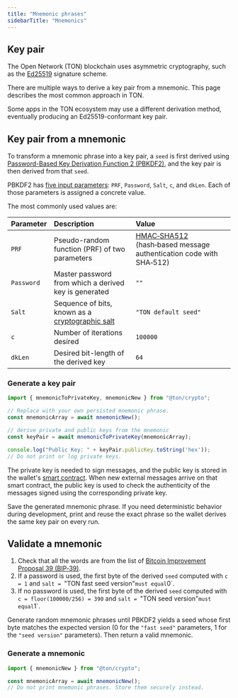 ```yaml
---
title: "Mnemonic phrases"
sidebarTitle: "Mnemonics"
---
```



## Key pair

The Open Network (TON) blockchain uses asymmetric cryptography, such as the [Ed25519](https://en.wikipedia.org/wiki/EdDSA#Ed25519) signature scheme.

There are multiple ways to derive a key pair from a mnemonic. This page describes the most common approach in TON.

<Aside type="note">
  Some apps in the TON ecosystem may use a different derivation method, eventually producing an Ed25519-conformant key pair.
</Aside>

## Key pair from a mnemonic

To transform a mnemonic phrase into a key pair, a `seed` is first derived using [Password-Based Key Derivation Function 2 (PBKDF2)](https://en.wikipedia.org/wiki/PBKDF2), and the key pair is then derived from that `seed`.

PBKDF2 has [five input parameters](https://en.wikipedia.org/wiki/PBKDF2#Key_derivation_process): `PRF`, `Password`, `Salt`, `c`, and `dkLen`. Each of those parameters is assigned a concrete value.

The most commonly used values are:

| Parameter  | Description                                                                                            | Value                                                                                                   |
| :--------- | :----------------------------------------------------------------------------------------------------- | :------------------------------------------------------------------------------------------------------ |
| `PRF`      | Pseudo-random function (PRF) of two parameters                                                         | [HMAC‑SHA512](https://en.wikipedia.org/wiki/HMAC) (hash‑based message authentication code with SHA‑512) |
| `Password` | Master password from which a derived key is generated                                                  | `""`                                                                                                    |
| `Salt`     | Sequence of bits, known as a [cryptographic salt](https://en.wikipedia.org/wiki/Salt_\(cryptography\)) | `"TON default seed"`                                                                                    |
| `c`        | Number of iterations desired                                                                           | `100000`                                                                                                |
| `dkLen`    | Desired bit-length of the derived key                                                                  | `64`                                                                                                    |

### Generate a key pair

```typescript title="TypeScript"
import { mnemonicToPrivateKey, mnemonicNew } from "@ton/crypto";

// Replace with your own persisted mnemonic phrase.
const mnemonicArray = await mnemonicNew();

// derive private and public keys from the mnemonic
const keyPair = await mnemonicToPrivateKey(mnemonicArray); 

console.log("Public Key: " + keyPair.publicKey.toString('hex'));
// Do not print or log private keys.
```

The private key is needed to sign messages, and the public key is stored in the wallet's [smart contract](/ton/glossary#smart-contract). When new external messages arrive on that smart contract, the public key is used to check the authenticity of the messages signed using the corresponding private key.

<Aside
  type="note"
  title="Important"
>
  Save the generated mnemonic phrase. If you need deterministic behavior during development, print and reuse the exact phrase so the wallet derives the same key pair on every run.
</Aside>

## Validate a mnemonic

1. Check that all the words are from the list of [Bitcoin Improvement Proposal 39 (BIP‑39)](https://github.com/ton-org/ton-crypto/blob/c3435833a0da52a96f674c352c4c6f91fcc07f6d/src/mnemonic/wordlist.ts#L9).
1. If a password is used, the first byte of the derived `seed` computed with `c = 1` and `salt = `"TON fast seed version"`must equal`0\`.
1. If no password is used, the first byte of the derived `seed` computed with `c = floor(100000/256) = 390` and `salt = `"TON seed version"`must equal`1\`.

Generate random mnemonic phrases until PBKDF2 yields a seed whose first byte matches the expected version (0 for the `"fast seed"` parameters, 1 for the `"seed version"` parameters). Then return a valid mnemonic.

### Generate a mnemonic

```typescript title="TypeScript"
import { mnemonicNew } from "@ton/crypto";

const mnemonicArray = await mnemonicNew(); 
// Do not print mnemonic phrases. Store them securely instead.
```
